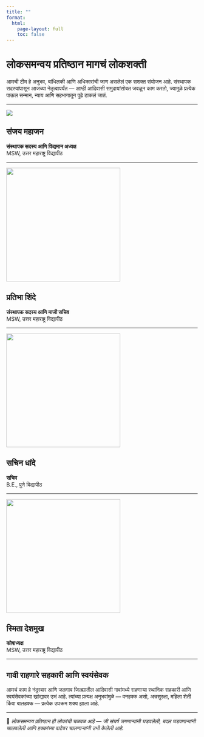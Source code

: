 ---
title: ""
format:
  html:
    page-layout: full
    toc: false
---

# लोकसमन्वय प्रतिष्ठान मागचं लोकशक्ती

आमची टीम हे अनुभव, बांधिलकी आणि अधिकारांची जाण असलेलं एक सशक्त संयोजन आहे. संस्थापक सदस्यांपासून आजच्या नेतृत्वापर्यंत — आम्ही आदिवासी समुदायांसोबत जवळून काम करतो, ज्यामुळे प्रत्येक पाऊल सन्मान, न्याय आणि सहभागातून पुढे टाकलं जातं.

------------------------------------------------------------------------

![](sanjay%20mahajan%20portrait.jpg)

## **संजय महाजन**

**संस्थापक सदस्य आणि विद्यमान अध्यक्ष**  
MSW, उत्तर महाराष्ट्र विद्यापीठ

------------------------------------------------------------------------

<img src="pratibha shinde portraits.jpg" width="300px">

## **प्रतिभा शिंदे**

**संस्थापक सदस्य आणि माजी सचिव**  
MSW, उत्तर महाराष्ट्र विद्यापीठ

------------------------------------------------------------------------

<img src="sachin dhande.jpg" width="300px">

## **सचिन धांदे**

**सचिव**  
B.E., पुणे विद्यापीठ

------------------------------------------------------------------------

<img src="smita deshmukh portrait.jpg" width="300px">

## **स्मिता देशमुख**

**कोषाध्यक्ष**  
MSW, उत्तर महाराष्ट्र विद्यापीठ

------------------------------------------------------------------------

## गावी राहणारे सहकारी आणि स्वयंसेवक

आमचं काम हे नंदुरबार आणि जळगाव जिल्ह्यातील आदिवासी गावांमध्ये राहणाऱ्या स्थानिक सहकारी आणि स्वयंसेवकांच्या खांद्यावर उभं आहे. त्यांच्या प्रत्यक्ष अनुभवांमुळे — वनहक्क असो, अन्नसुरक्षा, महिला शेती किंवा बालहक्क — प्रत्येक उपक्रम शक्य झाला आहे.

------------------------------------------------------------------------

🌾 *लोकसमन्वय प्रतिष्ठान ही लोकांची चळवळ आहे — जी संघर्ष जगणाऱ्यांनी घडवलेली, बदल घडवणाऱ्यांनी चालवलेली आणि हक्कांच्या वाटेवर चालणाऱ्यांनी उभी केलेली आहे.*
